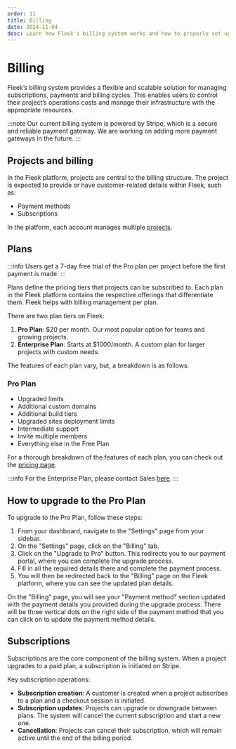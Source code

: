 ```yaml
---
order: 11
title: Billing
date: 2024-11-04
desc: Learn how Fleek's billing system works and how to properly set up billing.
---
```


# Billing

Fleek’s billing system provides a flexible and scalable solution for managing subscriptions, payments and billing cycles.
This enables users to control their project’s operations costs and manage their infrastructure with the appropriate resources.

:::note
Our current billing system is powered by Stripe, which is a secure and reliable payment gateway. We are working on adding more payment gateways in the future.
:::

## Projects and billing

In the Fleek platform, projects are central to the billing structure. The project is expected to provide or have customer-related details within Fleek, such as:

- Payment methods
- Subscriptions

In the platform, each account manages multiple [projects](https://fleek.xyz/docs/platform/projects/).

## Plans

:::info
Users get a 7-day free trial of the Pro plan per project before the first payment is made.
:::

Plans define the pricing tiers that projects can be subscribed to. Each plan in the Fleek platform contains the respective offerings that differentiate them. Fleek helps with billing management per plan.

There are two plan tiers on Fleek:

1. **Pro Plan**: $20 per month. Our most popular option for teams and growing projects.
2. **Enterprise Plan**: Starts at $1000/month. A custom plan for larger projects with custom needs.

The features of each plan vary, but, a breakdown is as follows:

### Pro Plan

- Upgraded limits
- Additional custom domains
- Additional build tiers
- Upgraded sites deployment limits
- Intermediate support
- Invite multiple members
- Everything else in the Free Plan

For a thorough breakdown of the features of each plan, you can check out the [pricing page](/pricing).

:::info
For the Enterprise Plan, please contact Sales [here](https://fleek.typeform.com/fleekinterest?typeform-source=fleek.xyz).
:::

## How to upgrade to the Pro Plan

To upgrade to the Pro Plan, follow these steps:

1. From your dashboard, navigate to the "Settings" page from your sidebar.
2. On the "Settings" page, click on the "Billing" tab.
3. Click on the "Upgrade to Pro" button. This redirects you to our payment portal, where you can complete the upgrade process.
4. Fill in all the required details there and complete the payment process.
5. You will then be redirected back to the "Billing" page on the Fleek platform, where you can see the updated plan details.

On the "Billing" page, you will see your "Payment method" section updated with the payment details you provided during the upgrade process.
There will be three vertical dots on the right side of the payment method that you can click on to update the payment method details.

## Subscriptions

Subscriptions are the core component of the billing system. When a project upgrades to a paid plan, a subscription is initiated on Stripe.

Key subscription operations:

- **Subscription creation**: A customer is created when a project subscribes to a plan and a checkout session is initiated.
- **Subscription updates**: Projects can upgrade or downgrade between plans. The system will cancel the current subscription and start a new one.
- **Cancellation**: Projects can cancel their subscription, which will remain active until the end of the billing period.
